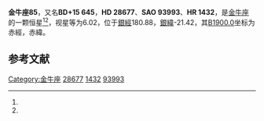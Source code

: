 {{Starbox begin
| name = 金牛座85
}}
{{Starbox observe
| epoch = [[J2000.0|J2000.0]]
| constell = [[金牛座|金牛座]]<ref name=SIMBAD>{{cite web
 | url=http://simbad.u-strasbg.fr/simbad/sim-id?Ident=HR+1432
 | title=Pulsating variable Star
 | publisher=Centre de Données astronomiques de Strasbourg
 | work=SIMBAD
 | accessdate=2012-07-13
 | archive-date=2016-03-18
 | archive-url=https://web.archive.org/web/20160318233204/http://simbad.u-strasbg.fr/simbad/sim-id?Ident=HR+1432
 | dead-url=no
 }}</ref><ref name=DATA>{{cite web
 | url=http://vizier.u-strasbg.fr/viz-bin/VizieR-5?-out.add=.&-source=5050&-corr=PK=HR&-out.max=9999&HR=1432
 | title=VizieR Detailed Page
 | accessdate=2012-07-13
 | archive-date=2016-03-04
 | archive-url=https://web.archive.org/web/20160304234319/http://vizier.u-strasbg.fr/viz-bin/VizieR-5?-out.add=.&-source=5050&-corr=PK=HR&-out.max=9999&HR=1432
 | dead-url=no
 }}</ref>
| 星官 = 
| ra = {{RA|4|31|51.8}}<ref name=SIMBAD /><ref name=DATA />
| dec = {{DEC|+15|51|6}}<ref name=SIMBAD /><ref name=DATA />
| appmag_v = 6.02<ref name=SIMBAD /><ref name=DATA />
}}
{{Starbox character
| class = F4V<ref name=SIMBAD /><ref name=DATA />
| b-v = 0.34<ref name=SIMBAD /><ref name=DATA />
| u-b = 0.04<ref name=SIMBAD /><ref name=DATA />
| r-i = 0.2<ref name=SIMBAD /><ref name=DATA />
| variable = 
}}
{{Starbox astrometry
| radial_v = 0.04
| prop_mo_ra = 36
| parallax = 
| p_error = 
}}
{{Starbox catalog
| names =BD+15 645，[[SAO星表|SAO]] 93993，[[HD星表|HD]] 28677，[[HR星表|HR]] 1432}}
{{Starbox reference |Simbad=HR+1432}}
{{Starbox end}}

'''金牛座85'''，又名'''BD+15 645'''，'''HD 28677'''、'''SAO 93993'''、'''HR 1432'''，是[[金牛座|金牛座]]的一颗恒星<ref name=SIMBAD /><ref name=DATA />，视星等为6.02，位于[[銀道座標系|銀經]]180.88，[[銀道座標系|銀緯]]-21.42，其[[B1900.0|B1900.0]]坐标为赤經{{RA|4|26|8.9}}，赤緯{{DEC|+15|-21.42|13}}。

== 参考文献 ==
{{reflist}}

{{star-stub}}

{{金牛座恒星}}
{{星官|毕宿|8|18}}
[[Category:金牛座|Category:金牛座]]
[[Category:HD和HDE天體|28677]]
[[Category:HR天體|1432]]
[[Category:SAO天體|93993]]